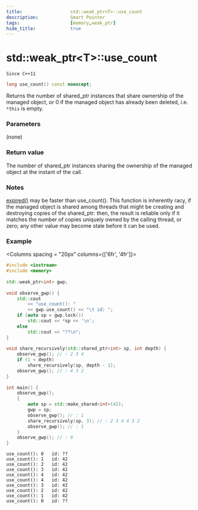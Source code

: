 ```yaml
---
title:                  std::weak_ptr<T>::use_count
description:            Smart Pointer
tags:                   [memory,weak_ptr]
hide_title:             true
---
```



# std::weak_ptr&lt;T>::use_count

`Since C++11`
```cpp
long use_count() const noexcept;
```

Returns the number of shared_ptr instances that share ownership of the managed object, or ​0​ if the managed object has already been deleted, i.e. `*this` is empty.

### Parameters

(none)

### Return value
The number of shared_ptr instances sharing the ownership of the managed object at the instant of the call.

### Notes

[expired()](./expired) may be faster than use_count(). This function is inherently racy, if the managed object is shared among threads that might be creating and destroying copies 
of the shared_ptr: then, the result is reliable only if it matches the number of copies uniquely owned by the calling thread, or zero; any other value may become stale 
before it can be used.

### Example

<Columns spacing = "20px" columns={['6fr', '4fr']}>
<div>

```cpp
#include <iostream>
#include <memory>
 
std::weak_ptr<int> gwp;
 
void observe_gwp() {
    std::cout 
        << "use_count(): " 
        << gwp.use_count() << "\t id: ";
    if (auto sp = gwp.lock())
        std::cout << *sp << '\n';
    else
        std::cout << "??\n";
}
 
void share_recursively(std::shared_ptr<int> sp, int depth) {
    observe_gwp(); // : 2 3 4
    if (1 < depth)
        share_recursively(sp, depth - 1);
    observe_gwp(); // : 4 3 2
}
 
int main() {
    observe_gwp();
    {
        auto sp = std::make_shared<int>(42);
        gwp = sp;
        observe_gwp(); // : 1
        share_recursively(sp, 3); // : 2 3 4 4 3 2
        observe_gwp(); // : 1
    }
    observe_gwp(); // : 0
}
```

</div>

<div>

```plaintext title="Result"
use_count(): 0   id: ??
use_count(): 1   id: 42
use_count(): 2   id: 42
use_count(): 3   id: 42
use_count(): 4   id: 42
use_count(): 4   id: 42
use_count(): 3   id: 42
use_count(): 2   id: 42
use_count(): 1   id: 42
use_count(): 0   id: ??
```

</div>
</Columns>
